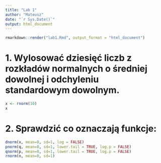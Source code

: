 ---
title: "Lab 1"
author: "Mateusz"
date: "`r Sys.Date()`"
output: html_document
---
```{R}
rmarkdown::render("lab1.Rmd", output_format = "html_document")
```

# 1. Wylosować dziesięć liczb z rozkładów normalnych o średniej dowolnej i odchyleniu standardowym dowolnym. 

```{R}
x <- rnorm(10)
x
```
# 2. Sprawdzić co oznaczają funkcje: 

```{R}
dnorm(x, mean=0, sd=1, log = FALSE) 
pnorm(q, mean=0, sd=1, lower.tail = TRUE, log.p = FALSE) 
qnorm(p, mean=0, sd=1, lower.tail = TRUE, log.p = FALSE) 
rnorm(n, mean=0, sd=1) 
```

